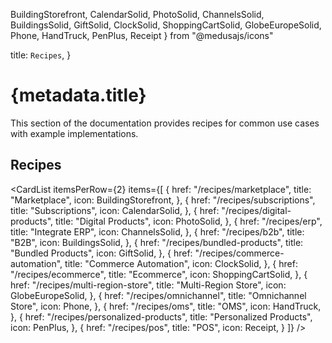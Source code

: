   BuildingStorefront,
  CalendarSolid,
  PhotoSolid,
  ChannelsSolid,
  BuildingsSolid,
  GiftSolid,
  ClockSolid,
  ShoppingCartSolid,
  GlobeEuropeSolid,
  Phone,
  HandTruck,
  PenPlus,
  Receipt
} from "@medusajs/icons"

  title: `Recipes`,
}

# {metadata.title}

This section of the documentation provides recipes for common use cases with example implementations.

## Recipes

<CardList
  itemsPerRow={2}
  items={[
    {
      href: "/recipes/marketplace",
      title: "Marketplace",
      icon: BuildingStorefront,
    },
    {
      href: "/recipes/subscriptions",
      title: "Subscriptions",
      icon: CalendarSolid,
    },
    {
      href: "/recipes/digital-products",
      title: "Digital Products",
      icon: PhotoSolid,
    },
    {
      href: "/recipes/erp",
      title: "Integrate ERP",
      icon: ChannelsSolid,
    },
    {
      href: "/recipes/b2b",
      title: "B2B",
      icon: BuildingsSolid,
    },
    {
      href: "/recipes/bundled-products",
      title: "Bundled Products",
      icon: GiftSolid,
    },
    {
      href: "/recipes/commerce-automation",
      title: "Commerce Automation",
      icon: ClockSolid,
    },
    {
      href: "/recipes/ecommerce",
      title: "Ecommerce",
      icon: ShoppingCartSolid,
    },
    {
      href: "/recipes/multi-region-store",
      title: "Multi-Region Store",
      icon: GlobeEuropeSolid,
    },
    {
      href: "/recipes/omnichannel",
      title: "Omnichannel Store",
      icon: Phone,
    },
    {
      href: "/recipes/oms",
      title: "OMS",
      icon: HandTruck,
    },
    {
      href: "/recipes/personalized-products",
      title: "Personalized Products",
      icon: PenPlus,
    },
    {
      href: "/recipes/pos",
      title: "POS",
      icon: Receipt,
    }
  ]}
/>